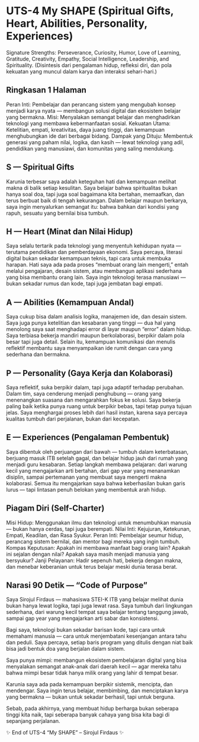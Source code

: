 # UTS-4 My SHAPE (Spiritual Gifts, Heart, Abilities, Personality, Experiences)

Signature Strengths: Perseverance, Curiosity, Humor, Love of Learning, Gratitude, Creativity, Empathy, Social Intelligence, Leadership, and Spirituality.
(Disintesis dari pengalaman hidup, refleksi diri, dan pola kekuatan yang muncul dalam karya dan interaksi sehari-hari.)

## Ringkasan 1 Halaman

Peran Inti: Pembelajar dan perancang sistem yang mengubah konsep menjadi karya nyata — membangun solusi digital dan ekosistem belajar yang bermakna.
Misi: Menyalakan semangat belajar dan menghadirkan teknologi yang membawa kebermanfaatan sosial.
Kekuatan Utama: Ketelitian, empati, kreativitas, daya juang tinggi, dan kemampuan menghubungkan ide dari berbagai bidang.
Dampak yang Dituju: Membentuk generasi yang paham nilai, logika, dan kasih — lewat teknologi yang adil, pendidikan yang manusiawi, dan komunitas yang saling mendukung.

## S — Spiritual Gifts

Karunia terbesar saya adalah keteguhan hati dan kemampuan melihat makna di balik setiap kesulitan. Saya belajar bahwa spiritualitas bukan hanya soal doa, tapi juga soal bagaimana kita bertahan, memaafkan, dan terus berbuat baik di tengah kekurangan. Dalam belajar maupun berkarya, saya ingin menyalurkan semangat itu: bahwa bahkan dari kondisi yang rapuh, sesuatu yang bernilai bisa tumbuh.

## H — Heart (Minat dan Nilai Hidup)

Saya selalu tertarik pada teknologi yang menyentuh kehidupan nyata — terutama pendidikan dan pemberdayaan ekonomi. Saya percaya, literasi digital bukan sekadar kemampuan teknis, tapi cara untuk membuka harapan.
Hati saya ada pada proses “membuat orang lain mengerti,” entah melalui pengajaran, desain sistem, atau membangun aplikasi sederhana yang bisa membantu orang lain. Saya ingin teknologi terasa manusiawi — bukan sekadar rumus dan kode, tapi juga jembatan bagi empati.

## A — Abilities (Kemampuan Andal)

Saya cukup bisa dalam analisis logika, manajemen ide, dan desain sistem. Saya juga punya ketelitian dan kesabaran yang tinggi — dua hal yang menolong saya saat menghadapi error di layar maupun “error” dalam hidup.
Saya terbiasa bekerja mandiri maupun berkolaborasi, berpikir dalam pola besar tapi juga detail. Selain itu, kemampuan komunikasi dan menulis reflektif membantu saya menyampaikan ide rumit dengan cara yang sederhana dan bermakna.

## P — Personality (Gaya Kerja dan Kolaborasi)

Saya reflektif, suka berpikir dalam, tapi juga adaptif terhadap perubahan. Dalam tim, saya cenderung menjadi penghubung — orang yang menenangkan suasana dan mengarahkan fokus ke solusi.
Saya bekerja paling baik ketika punya ruang untuk berpikir bebas, tapi tetap punya tujuan jelas. Saya menghargai proses lebih dari hasil instan, karena saya percaya kualitas tumbuh dari perjalanan, bukan dari kecepatan.

## E — Experiences (Pengalaman Pembentuk)

Saya dibentuk oleh perjuangan dari bawah — tumbuh dalam keterbatasan, berjuang masuk ITB setelah gagal, dan belajar hidup jauh dari rumah yang menjadi guru kesabaran.
Setiap langkah membawa pelajaran: dari warung kecil yang mengajarkan arti bertahan, dari gap year yang menanamkan disiplin, sampai pertemanan yang membuat saya mengerti makna kolaborasi. Semua itu mengajarkan saya bahwa keberhasilan bukan garis lurus — tapi lintasan penuh belokan yang membentuk arah hidup.

## Piagam Diri (Self-Charter)

Misi Hidup: Menggunakan ilmu dan teknologi untuk menumbuhkan manusia — bukan hanya cerdas, tapi juga berempati.
Nilai Inti: Kejujuran, Ketekunan, Empati, Keadilan, dan Rasa Syukur.
Peran Inti: Pembelajar seumur hidup, perancang sistem bernilai, dan mentor bagi mereka yang ingin tumbuh.
Kompas Keputusan: Apakah ini membawa manfaat bagi orang lain? Apakah ini sejalan dengan nilai? Apakah saya masih menjadi manusia yang bersyukur?
Janji Pelayanan: Hadir sepenuh hati, bekerja dengan makna, dan menebar keberanian untuk terus belajar meski dunia terasa berat.

## Narasi 90 Detik — “Code of Purpose”

Saya Sirojul Firdaus — mahasiswa STEI-K ITB yang belajar melihat dunia bukan hanya lewat logika, tapi juga lewat rasa.
Saya tumbuh dari lingkungan sederhana, dari warung kecil tempat saya belajar tentang tanggung jawab, sampai gap year yang mengajarkan arti sabar dan konsistensi.

Bagi saya, teknologi bukan sekadar barisan kode, tapi cara untuk memahami manusia — cara untuk menjembatani kesenjangan antara tahu dan peduli.
Saya percaya, setiap baris program yang ditulis dengan niat baik bisa jadi bentuk doa yang berjalan dalam sistem.

Saya punya mimpi: membangun ekosistem pembelajaran digital yang bisa menyalakan semangat anak-anak dari daerah kecil — agar mereka tahu bahwa mimpi besar tidak hanya milik orang yang lahir di tempat besar.

Karunia saya ada pada kemampuan berpikir sistemik, mencipta, dan mendengar. Saya ingin terus belajar, membimbing, dan menciptakan karya yang bermakna — bukan untuk sekadar berhasil, tapi untuk berguna.

Sebab, pada akhirnya, yang membuat hidup berharga bukan seberapa tinggi kita naik, tapi seberapa banyak cahaya yang bisa kita bagi di sepanjang perjalanan.

✨ End of UTS-4 “My SHAPE” – Sirojul Firdaus ✨